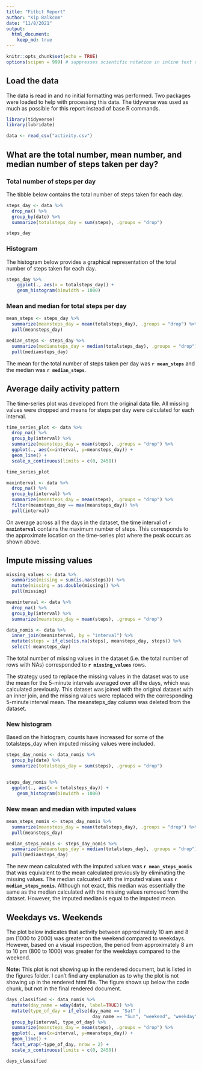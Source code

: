 ```yaml
---
title: "Fitbit Report"
author: "Kip Balkcom"
date: "11/8/2021"
output: 
  html_document:
    keep_md: true
---
```


```r
knitr::opts_chunk$set(echo = TRUE)
options(scipen = 999) # suppresses scientific notation in inline text outputs
```

## Load the data

The data is read in and no initial formatting was performed.  Two packages were loaded to help with processing this data.  The tidyverse was used as much as possible for this report instead of base R commands.

```r

library(tidyverse)
library(lubridate)

data <- read_csv("activity.csv")

```

## What are the total number, mean number, and median number of steps taken per day?

### Total number of steps per day

The tibble below contains the total number of steps taken for each day. 

```r

steps_day <- data %>%
  drop_na() %>% 
  group_by(date) %>%
  summarize(totalsteps_day = sum(steps), .groups = "drop")

steps_day

```


### Histogram

The histogram below provides a graphical representation of the total number of steps taken for each day.  

```r

steps_day %>% 
    ggplot(., aes(x = totalsteps_day)) +
    geom_histogram(binwidth = 1000)

```
### Mean and median for total steps per day

```r

mean_steps <- steps_day %>% 
  summarize(meansteps_day = mean(totalsteps_day), .groups = "drop") %>% 
  pull(meansteps_day)

median_steps <- steps_day %>% 
  summarize(mediansteps_day = median(totalsteps_day), .groups = "drop") %>% 
  pull(mediansteps_day)

```

The mean for the total number of steps taken per day was **`r mean_steps`** and the median was **`r median_steps`**.



## Average daily activity pattern

The time-series plot was developed from the original data file.  All missing values were dropped and means for steps per day were calculated for each interval.    

```r

time_series_plot <- data %>%
  drop_na() %>% 
  group_by(interval) %>% 
  summarize(meansteps_day = mean(steps), .groups = "drop") %>% 
  ggplot(., aes(x=interval, y=meansteps_day)) +
  geom_line() +
  scale_x_continuous(limits = c(0, 2450))

time_series_plot

```

```r

maxinterval <- data %>%
  drop_na() %>% 
  group_by(interval) %>% 
  summarize(meansteps_day = mean(steps), .groups = "drop") %>% 
  filter(meansteps_day == max(meansteps_day)) %>% 
  pull(interval)

```


On average across all the days in the dataset, the time interval of **`r maxinterval`** contains the maximum number of steps.  This corresponds to the approximate location on the time-series plot where the peak occurs as shown above.



## Impute missing values

```r
missing_values <- data %>% 
  summarise(missing = sum(is.na(steps))) %>% 
  mutate(missing = as.double(missing)) %>% 
  pull(missing)

meaninterval <- data %>%
  drop_na() %>% 
  group_by(interval) %>% 
  summarize(meansteps_day = mean(steps), .groups = "drop")

data_nomis <- data %>% 
  inner_join(meaninterval, by = "interval") %>% 
  mutate(steps = if_else(is.na(steps), meansteps_day, steps)) %>% 
  select(-meansteps_day)

```

The total number of missing values in the dataset (i.e. the total number of rows with NAs) corresponded to **`r missing_values`** rows.

The strategy used to replace the missing values in the dataset was to use the mean for the 5-minute intervals averaged over all the days, which was calculated previously.  This dataset was joined with the original dataset with an inner join, and the missing values were replaced with the corresponding 5-minute interval mean.  The meansteps_day column was deleted from the dataset.


### New histogram

Based on the histogram, counts have increased for some of the totalsteps_day when imputed missing values were included.  

```r

steps_day_nomis <- data_nomis %>%
  group_by(date) %>% 
  summarize(totalsteps_day = sum(steps), .groups = "drop")


steps_day_nomis %>% 
  ggplot(., aes(x = totalsteps_day)) +
    geom_histogram(binwidth = 1000)

```

### New mean and median with imputed values

```r

mean_steps_nomis <- steps_day_nomis %>% 
  summarize(meansteps_day = mean(totalsteps_day), .groups = "drop") %>% 
  pull(meansteps_day)

median_steps_nomis <- steps_day_nomis %>% 
  summarize(mediansteps_day = median(totalsteps_day), .groups = "drop") %>% 
  pull(mediansteps_day)

```

The new mean calculated with the imputed values was **`r mean_steps_nomis`** that was equivalent to the mean calculated previously by eliminating the missing values. The median calcuated with the imputed values was **`r median_steps_nomis`**.  Although not exact, this median was essentially the same as the median calculated with the missing values removed from the dataset.  However, the imputed median is equal to the imputed mean.



## Weekdays vs. Weekends

The plot below indicates that activity between approximately 10 am and 8 pm (1000 to 2000) was greater on the weekend compared to weekdays.  However, based on a visual inspection, the period from approximately 8 am to 10 pm (800 to 1000) was greater for the weekdays compared to the weekend.

**Note:**  This plot is not showing up in the rendered document, but is listed in the figures folder.  I can't find any explanation as to why the plot is not showing up in the rendered html file.  The figure shows up below the code chunk, but not in the final rendered document.


```r

days_classified <- data_nomis %>% 
  mutate(day_name = wday(date, label=TRUE)) %>% 
  mutate(type_of_day = if_else(day_name == "Sat" |
                                day_name == "Sun", "weekend", "weekday")) %>% 
  group_by(interval, type_of_day) %>% 
  summarize(meansteps_day = mean(steps), .groups = "drop") %>% 
  ggplot(., aes(x=interval, y=meansteps_day)) +
  geom_line() +
  facet_wrap(~type_of_day, nrow = 2) +
  scale_x_continuous(limits = c(0, 2450))

days_classified

```



